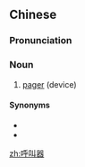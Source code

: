 ==Chinese==
{{zh-forms|type=21}}

===Pronunciation===
{{zh-pron
|m=hūjiàoqì
|c=fu1 giu3 hei3
|mn=ho͘-kiò-khì
|cat=n
}}

===Noun===
{{zh-noun}}

# [[pager]] (device)

====Synonyms====
* {{zh-l|傳呼機}}
* {{zh-l|BB機}}

[[zh:呼叫器]]